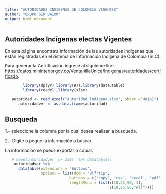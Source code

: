 ---
title: "AUTORIDADES INDIGENAS DE COLOMBIA VIGENTES"
author: "GRUPO GIR DAIRM"
output: html_document
---


## Autoridades Indígenas electas Vigentes



En esta página encontrara información de las autoridades indígenas que están registradas en el sistema de Información Indígena de Colombia (SIIC).

Para generar la Certificación ingrese al siguiente link: <https://datos.mininterior.gov.co/VentanillaUnica/Indigenas/autoridades/certificado>.



```{r , warning=FALSE,cache=FALSE,message=FALSE,echo=FALSE}
        library(dplyr);library(DT);library(data.table)
        library(readxl);library(xlsx)
```


```{r, echo=FALSE}
   autoridad <- read_excel("Autoridad_indigena.xlsx", sheet ="Hoja1")
      autoridadver <- as.data.frame(autoridad)
```

## Busqueda

1.- seleccione la columna por la cual desea realizar la busqueda.

2.- Digite o pegue la información a buscar.


La información se puede exportar o copiar.




```{r autoridadver, echo=FALSE}
   # head(autoridadver, n= 350)  %>% datatable() 
    autoridadver %>%
      datatable(extensions = 'Buttons',
                options = list(dom = 'Blfrtip',
                             buttons = c('copy', 'csv', 'excel', 'pdf', 'print'),
                             lengthMenu = list(c(10,25,50,-1),
                                               c(10,25,50,"All"))))
```

